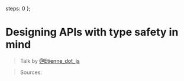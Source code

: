   steps: 0
};

# Designing APIs with type safety in mind

> Talk by [@Etienne_dot_js](https://twitter.com/Etienne_dot_js)

> Sources: [](https://github.com/etienne-dldc/talk-type-safe-api)
